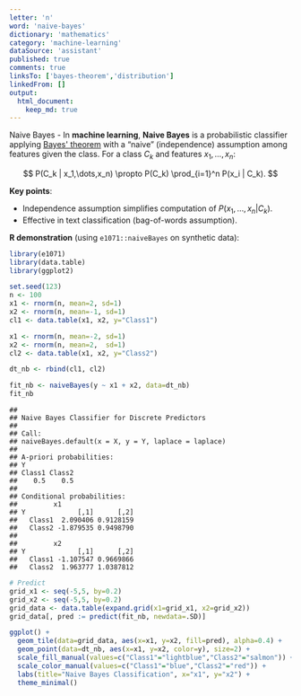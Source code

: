 ```yaml
---
letter: 'n'
word: 'naive-bayes'
dictionary: 'mathematics'
category: 'machine-learning'
dataSource: 'assistant'
published: true
comments: true
linksTo: ['bayes-theorem','distribution']
linkedFrom: []
output:
  html_document:
    keep_md: true
---
```




<a id="naive-bayes">Naive Bayes</a> - In **machine learning**, **Naive Bayes** is a probabilistic classifier applying [Bayes' theorem](#bayes-theorem) with a “naive” (independence) assumption among features given the class. For a class $C_k$ and features $x_1,\dots,x_n$:

$$
P(C_k | x_1,\dots,x_n) \propto P(C_k) \prod_{i=1}^n P(x_i | C_k).
$$

**Key points**:
- Independence assumption simplifies computation of $P(x_1,\dots,x_n|C_k)$.
- Effective in text classification (bag-of-words assumption).

**R demonstration** (using `e1071::naiveBayes` on synthetic data):


``` r
library(e1071)
library(data.table)
library(ggplot2)

set.seed(123)
n <- 100
x1 <- rnorm(n, mean=2, sd=1)
x2 <- rnorm(n, mean=-1, sd=1)
cl1 <- data.table(x1, x2, y="Class1")

x1 <- rnorm(n, mean=-2, sd=1)
x2 <- rnorm(n, mean=2,  sd=1)
cl2 <- data.table(x1, x2, y="Class2")

dt_nb <- rbind(cl1, cl2)

fit_nb <- naiveBayes(y ~ x1 + x2, data=dt_nb)
fit_nb
```

```
## 
## Naive Bayes Classifier for Discrete Predictors
## 
## Call:
## naiveBayes.default(x = X, y = Y, laplace = laplace)
## 
## A-priori probabilities:
## Y
## Class1 Class2 
##    0.5    0.5 
## 
## Conditional probabilities:
##         x1
## Y             [,1]      [,2]
##   Class1  2.090406 0.9128159
##   Class2 -1.879535 0.9498790
## 
##         x2
## Y             [,1]      [,2]
##   Class1 -1.107547 0.9669866
##   Class2  1.963777 1.0387812
```

``` r
# Predict
grid_x1 <- seq(-5,5, by=0.2)
grid_x2 <- seq(-5,5, by=0.2)
grid_data <- data.table(expand.grid(x1=grid_x1, x2=grid_x2))
grid_data[, pred := predict(fit_nb, newdata=.SD)]

ggplot() +
  geom_tile(data=grid_data, aes(x=x1, y=x2, fill=pred), alpha=0.4) +
  geom_point(data=dt_nb, aes(x=x1, y=x2, color=y), size=2) +
  scale_fill_manual(values=c("Class1"="lightblue","Class2"="salmon")) +
  scale_color_manual(values=c("Class1"="blue","Class2"="red")) +
  labs(title="Naive Bayes Classification", x="x1", y="x2") +
  theme_minimal()
```

<Figure src="/Users/work/Coding/derecksprojects/derecksnotes.com-playground/derecksnotes.com/client/src/app/dictionaries/mathematics/definitions/mathematics_machine-learning_n_naive-bayes_files/figure-html/unnamed-chunk-1-1.png">
	
</Figure>
